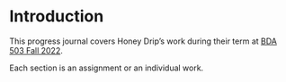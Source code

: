 # Introduction {.unnumbered}

<!-- DO NOT TOUCH THIS PART EXCEPT FILLING YOUR OR YOUR GROUP's NAME -->

This progress journal covers Honey Drip's work during their term at [BDA 503 Fall 2022](https://mef-bda503.github.io/fall22/).

Each section is an assignment or an individual work.

<!-- IF THIS IS A GROUP UNCOMMENT BELOW -->

<!-- # Group Members

+ [Ugur Ozata](Member 1's Progress Journal URL with https://)  
+ [Egemen Atam](Member 2's Progress Journal URL with https://)
+ [Yaser](Member 3's Progress Journal URL with https://)
+ [Bengu](Member 3's Progress Journal URL with https://)
+ [Bayram](Member 3's Progress Journal URL with https://)

# Group Project Details

Our group project is [PROJECT NAME]. [SHORT DESCRIPTION] -->
